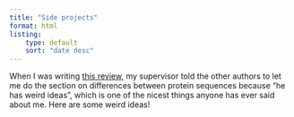 ```yaml
---
title: "Side projects"
format: html
listing:
    type: default
    sort: "date desc"
---
```


When I was writing [this review](../papers/ABCG%20review.qmd), my supervisor told the other authors to let me do the section on differences between protein sequences because "he has weird ideas", which is one of the nicest things anyone has ever said about me. Here are some weird ideas!